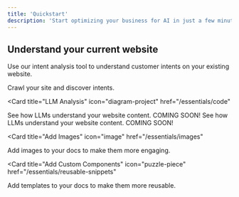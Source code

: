 ```yaml
---
title: 'Quickstart'
description: 'Start optimizing your business for AI in just a few minutes.'
---
```


## Understand your current website

Use our intent analysis tool to understand customer intents on your existing website.

<CardGroup>

<Card title="Intent Crawler" icon="sparkles" href="/intent-tools/intentcrawler">
  Crawl your site and discover intents.
</Card>

<Card title="LLM Analysis" icon="diagram-project" href="/essentials/code"
>
  See how LLMs understand your website content. <Note>COMING SOON!</Note>
  See how LLMs understand your website content. <Note>COMING SOON!</Note>
</Card>

<Card
  title="Add Images"
  icon="image"
  href="/essentials/images"
>
  Add images to your docs to make them more engaging.
</Card>

<Card
  title="Add Custom Components"
  icon="puzzle-piece"
  href="/essentials/reusable-snippets"
>
  Add templates to your docs to make them more reusable.
</Card>

</CardGroup>

